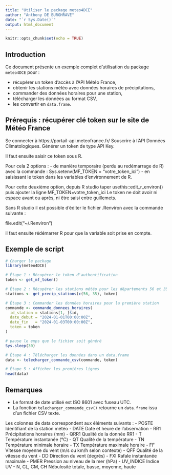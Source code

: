 ```yaml
---
title: "Utiliser le package meteo4DCE"
author: "Anthony DE BURGHRAVE"
date: "`r Sys.Date()`"
output: html_document
---
```



```r
knitr::opts_chunk$set(echo = TRUE)
```

## Introduction

Ce document présente un exemple complet d'utilisation du package `meteo4DCE` pour :

- récupérer un token d'accès à l'API Météo France,
- obtenir les stations météo avec données horaires de précipitations,
- commander des données horaires pour une station,
- télécharger les données au format CSV,
- les convertir en `data.frame`.

## Prérequis : récupérer clé token sur le site de Météo France 

Se connecter à https://portail-api.meteofrance.fr/ 
Souscrire à l'API Données Climatologiques.
Générer un token de type API Key.

Il faut ensuite saisir ce token sous R.

Pour cela 2 options : 
- de manière temporaire (perdu au redémarrage de R) avec la commande : Sys.setenv(MF_TOKEN = "votre_token_ici")
- en saisissant le token dans les variables d'environnement de R.

Pour cette deuxième option, depuis R studio taper usethis::edit_r_environ() puis
ajouter la ligne MF_TOKEN=votre_token_ici 
Le token ne doit avoir ni espace avant ou après, ni être saisi entre guillemets.

Sans R studio il est possible d'éditer le fichier .Renviron avec la commande suivante :

file.edit("~/.Renviron")

il faut ensuite rédémarrer R pour que la variable soit prise en compte.


## Exemple de script

```r
# Charger le package
library(meteo4DCE)

# Étape 1 : Récupérer le token d'authentification
token <- get_mf_token()

# Étape 2 : Récupérer les stations météo pour les départements 56 et 35
stations <- get_precip_stations(c(56, 35), token)

# Étape 3 : Commander les données horaires pour la première station
commande <- commande_donnees_horaires(
  id_station = stations[1, ]$id,
  date_debut = "2024-01-01T00:00:00Z",
  date_fin   = "2024-01-03T00:00:00Z",
  token = token
)

# pause le emps que le fichier soit généré
Sys.sleep(30)

# Étape 4 : Télécharger les données dans un data.frame
data <- telecharger_commande_csv(commande, token)

# Étape 5 : Afficher les premières lignes
head(data)
```

## Remarques

- Le format de date utilisé est ISO 8601 avec fuseau UTC.
- La fonction `telecharger_commande_csv()` retourne un `data.frame` issu d’un fichier CSV texte.

Les colonnes de data correspondent aux éléments suivants :
- POSTE	Identifiant de la station météo
- DATE	Date et heure de l’observation 
- RR1	Précipitations horaires (mm)
- QRR1	Qualité de la donnée RR1
- T	Température instantanée (°C)
- QT	Qualité de la température
- TN	Température minimale horaire
- TX	Température maximale horaire
- FF	Vitesse moyenne du vent (m/s ou km/h selon contexte)
- QFF	Qualité de la vitesse du vent
- DD	Direction du vent (degrés)
- FXI	Rafale instantanée maximale
- PMER	Pression au niveau de la mer (hPa)
- UV_INDICE	Indice UV
- N, CL, CM, CH	Nébulosité totale, basse, moyenne, haute

